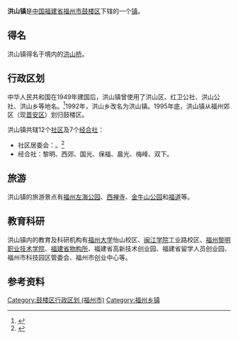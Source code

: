{{中国乡级行政区
|景观照片文件名 = Fuzhou hongsanqiao newold.jpg
|景观照片描述 = 洪山桥
|汉语拼音 = 
|其他语言 = 
|其他语言名称 = 
|旧称 = 
|地名出处 = 
|位置图文件名 = 
|位置图描述 = 
|自定义图片= 
|建置时间 = 
|政府驻地 = 凤湖路81号
|毗邻 = 
|总面积 = 12.401平方公里
|总人口 = 
|总人口年份 = 
|户籍人口 = 
|户籍人口年份 = 
|常住人口 = 10.51万人
|常住人口年份 = 2020
|人口密度 = 
|GDP = 
|GDP年份 = 
|邮政编码 = 
|电话区号 = 591
|官方网站 =http://glq.fuzhou.gov.cn/xjwz/zw/zzjg/jd/hsz_35553/
|网站名称 = 
|35/01/02/100/000}}

'''洪山镇'''是[[中华人民共和国|中国]][[福建省|福建省]][[福州市|福州市]][[鼓楼区_(福州市)|鼓楼区]]下辖的一个[[行政建制镇|镇]]。

== 得名 ==
洪山镇得名于境内的[[洪山桥|洪山桥]]。

== 行政区划 ==
中华人民共和国在1949年建国后，洪山镇曾使用了洪山区、红卫公社、洪山公社、洪山乡等地名。<ref name="hszz">{{cite book |author1=《洪山镇志》编撰委员会|title=洪山镇志 |date=1998 |publisher=福建教育出版社 |isbn=7533425243 |accessdate=2018-08-03}}</ref>1992年，洪山乡改名为洪山镇。1995年底，洪山镇从福州郊区（现[[晋安区|晋安区]]）划归鼓楼区。

洪山镇共辖12个[[社区_(行政区划)|社区]]及7个[[经合社|经合社]]：
*社区居委会：{{PRC admin/children|35/01/02/100/000}}。<ref>{{PRC admin/ref sgc|35/01/02/100/000}}</ref>
*经合社：黎明、西郊、国光、保福、晨光、梅峰、双下。

== 旅游 ==
洪山镇的旅游景点有[[福州左海公园|福州左海公园]]、[[西禅寺|西禅寺]]、[[金牛山公园|金牛山公园]]和[[福道|福道]]等。

== 教育科研 ==
洪山镇内的教育及科研机构有[[福州大学|福州大学]]怡山校区、[[闽江学院|闽江学院]]工业路校区、[[福州黎明职业技术学院|福州黎明职业技术学院]]、[[福建省物构所|福建省物构所]]、福建省高新技术创业园、福建省留学人员创业园、福州市科技园区管委会、福州市创业中心等。

==参考资料==
{{reflist}}
{{PRC admin/navcat|35/01/02/100/000}}
[[Category:鼓楼区行政区划_(福州市)|Category:鼓楼区行政区划 (福州市)]]
[[Category:福州乡镇|Category:福州乡镇]]